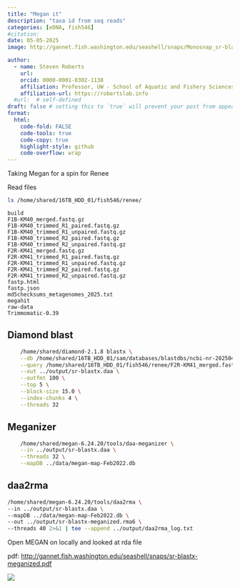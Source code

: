 ```yaml
---
title: "Megan it"
description: "taxa id from seq reads"
categories: [eDNA, fish546]
#citation: 
date: 05-05-2025
image: http://gannet.fish.washington.edu/seashell/snaps/Monosnap_sr-blastx-meganized.rma6_-_MEGAN_Community_Edition_version_6.25.10_built_27_Jun_2024_2025-05-05_13-42-33.png # finding a good image

author:
  - name: Steven Roberts
    url: 
    orcid: 0000-0001-8302-1138
    affiliation: Professor, UW - School of Aquatic and Fishery Sciences
    affiliation-url: https://robertslab.info
  #url:  # self-defined
draft: false # setting this to `true` will prevent your post from appearing on your listing page until you're ready!
format:
  html:
    code-fold: FALSE
    code-tools: true
    code-copy: true
    highlight-style: github
    code-overflow: wrap
---
```


Taking Megan for a spin for Renee


Read files

```bash
ls /home/shared/16TB_HDD_01/fish546/renee/
```

```
build
F1B-KM40_merged.fastq.gz
F1B-KM40_trimmed_R1_paired.fastq.gz
F1B-KM40_trimmed_R1_unpaired.fastq.gz
F1B-KM40_trimmed_R2_paired.fastq.gz
F1B-KM40_trimmed_R2_unpaired.fastq.gz
F2R-KM41_merged.fastq.gz
F2R-KM41_trimmed_R1_paired.fastq.gz
F2R-KM41_trimmed_R1_unpaired.fastq.gz
F2R-KM41_trimmed_R2_paired.fastq.gz
F2R-KM41_trimmed_R2_unpaired.fastq.gz
fastp.html
fastp.json
md5checksums_metagenomes_2025.txt
megahit
raw-data
Trimmomatic-0.39
```

## Diamond blast

```bash
    /home/shared/diamond-2.1.8 blastx \
    --db /home/shared/16TB_HDD_01/sam/databases/blastdbs/ncbi-nr-20250429.dmnd \
    --query /home/shared/16TB_HDD_01/fish546/renee/F2R-KM41_merged.fastq.gz \
    --out ../output/sr-blastx.daa \
    --outfmt 100 \
    --top 5 \
    --block-size 15.0 \
    --index-chunks 4 \
    --threads 32
```

## Meganizer

```bash
    /home/shared/megan-6.24.20/tools/daa-meganizer \
    --in ../output/sr-blastx.daa \
    --threads 32 \
    --mapDB ../data/megan-map-Feb2022.db
```


## daa2rma


```bash
/home/shared/megan-6.24.20/tools/daa2rma \
--in ../output/sr-blastx.daa \
--mapDB ../data/megan-map-Feb2022.db \
--out ../output/sr-blastx-meganized.rma6 \
--threads 40 2>&1 | tee --append ../output/daa2rma_log.txt

```

Open MEGAN on locally and looked at rda file

pdf: <http://gannet.fish.washington.edu/seashell/snaps/sr-blastx-meganized.pdf>

![](http://gannet.fish.washington.edu/seashell/snaps/sr-blastx-meganized.png)


